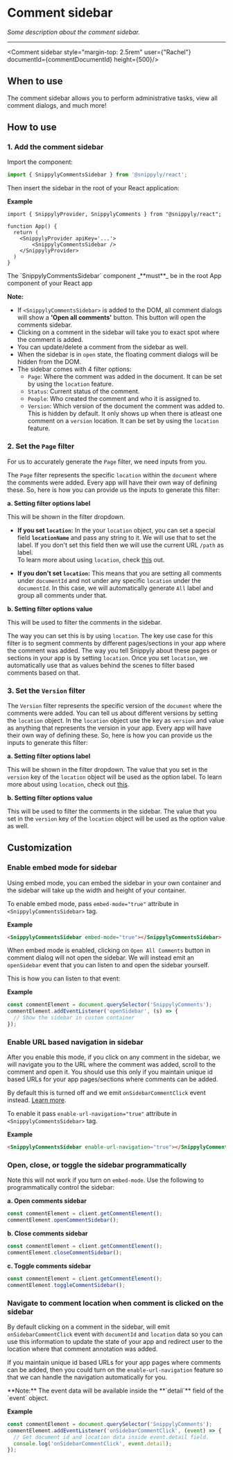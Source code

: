 
# Comment sidebar

_Some description about the comment sidebar._

---

<Comment sidebar style="margin-top: 2.5rem" user={"Rachel"} documentId={commentDocumentId} height={500}/>

## When to use

The comment sidebar allows you to perform administrative tasks, view all comment dialogs, and much more!

## How to use

### 1. Add the comment sidebar

Import the component:

```jsx copy
import { SnippylyCommentsSidebar } from '@snippyly/react';
```

Then insert the sidebar in the root of your React application:

**Example**

```tsx copy {6}
import { SnippylyProvider, SnippylyComments } from "@snippyly/react";

function App() {
  return (
    <SnippylyProvider apiKey='...'>
        <SnippylyCommentsSidebar />
    </SnippylyProvider>
  )
}
```

<Callout type="warning">
  The `SnippylyCommentsSidebar` component _**must**_ be in the root App component of your React app
</Callout>

**Note:**

- If `<SnippylyCommentsSidebar>` is added to the DOM, all comment dialogs will show a **'Open all comments'** button. This button will open the comments sidebar.
- Clicking on a comment in the sidebar will take you to exact spot where the comment is added.
- You can update/delete a comment from the sidebar as well.
- When the sidebar is in `open` state, the floating comment dialogs will be hidden from the DOM.
- The sidebar comes with 4 filter options:
  - `Page`: Where the comment was added in the document. It can be set by using the `location` feature.
  - `Status`: Current status of the comment.
  - `People`: Who created the comment and who it is assigned to.
  - `Version`: Which version of the document the comment was added to. This is hidden by default. It only shows up when there is atleast one comment on a `version` location. It can be set by using the `location` feature.

### 2. Set the `Page` filter

For us to accurately generate the `Page` filter, we need inputs from you.

The `Page` filter represents the specific `location` within the `document` where the comments were added.  Every app will have their own way of defining these. So, here is how you can provide us the inputs to generate this filter:

**a. Setting filter options label**

This will be shown in the filter dropdown.

- **If you set `location`:**  In the your `location` object, you can set a special field **`locationName`** and pass any string to it. We will use that to set the label.  If you don't set this field then we will use the current URL `/path` as label.  
  To learn more about using `location`, check [this](doc:set-location) out.

- **If you don't set `location`:** This means that you are setting all comments under `documentId` and not under any specific `location` under the `documentId`.  In this case, we will automatically generate `All` label and group all comments under that.

**b. Setting filter options value**

This will be used to filter the comments in the sidebar.

The way you can set this is by using `location`. The key use case for this filter is to segment comments by different pages/sections in your app where the comment was added. The way you tell Snippyly about these pages or sections in your app is by setting `location`. Once you set `location`, we automatically use that as values behind the scenes to filter based comments based on that.

### 3. Set the `Version` filter

The `Version` filter represents the specific version of the `document` where the comments were added. You can tell us about different versions by setting the `location` object. In the `location` object use the key as `version` and value as anything that represents the version in your app.  Every app will have their own way of defining these. So, here is how you can provide us the inputs to generate this filter:

**a. Setting filter options label**

This will be shown in the filter dropdown. The value that you set in the `version`  key of the `location` object will be used as the option label. To learn more about using `location`, check out [this](doc:set-location).

**b. Setting filter options value**

This will be used to filter the comments in the sidebar. The value that you set in the `version`  key of the `location` object will be used as the option value as well.

## Customization

### Enable embed mode for sidebar

Using embed mode, you can embed the sidebar in your own container and the sidebar will take up the width and height of your container.

To enable embed mode, pass `embed-mode="true"` attribute in `<SnippylyCommentsSidebar>` tag.

**Example**

```html copy
<SnippylyCommentsSidebar embed-mode="true"></SnippylyCommentsSidebar>
```

When embed mode is enabled, clicking on `Open All Comments` button in comment dialog will not open the sidebar. We will instead emit an `openSidebar` event that you can listen to and open the sidebar yourself.

This is how you can listen to that event:

**Example**

```js copy
const commentElement = document.querySelector('SnippylyComments');
commentElement.addEventListener('openSidebar', (s) => {
  // Show the sidebar in custom container
});
```

### Enable URL based navigation in sidebar

After you enable this mode, if you click on any comment in the sidebar, we will navigate you to the URL where the comment was added, scroll to the comment and open it. You should use this only if you maintain unique id based URLs for your app pages/sections where comments can be added.

By default this is turned off and we emit `onSidebarCommentClick` event instead. [Learn more]().

To enable it pass `enable-url-navigation="true"` attribute in `<SnippylyCommentsSidebar>` tag.

**Example**

```html copy
<SnippylyCommentsSidebar enable-url-navigation="true"></SnippylyCommentsSidebar>
```

### Open, close, or toggle the sidebar programmatically

Note this will not work if you turn on `embed-mode`. Use the following to programmatically control the sidebar:

**a. Open comments sidebar**

```ts copy
const commentElement = client.getCommentElement();
commentElement.openCommentSidebar();
```

**b. Close comments sidebar**

```ts copy
const commentElement = client.getCommentElement();
commentElement.closeCommentSidebar();
```

**c. Toggle comments sidebar**

```ts copy
const commentElement = client.getCommentElement();
commentElement.toggleCommentSidebar();
```

### Navigate to comment location when comment is clicked on the sidebar

By default clicking on a comment in the sidebar, will emit `onSidebarCommentClick` event with `documentId` and `location` data so you can use this information to update the state of your app and redirect user to the location where that comment annotation was added. 

If you maintain unique id based URLs for your app pages where comments can be added, then you could turn on the `enable-url-navigation` feature so that we can handle the navigation automatically for you.

<Callout type="info">
  **Note:** The event data will be available inside the **`detail`** field of the `event` object.
</Callout>

**Example**

```javascript copy
const commentElement = document.querySelector('SnippylyComments');
commentElement.addEventListener('onSidebarCommentClick', (event) => {
  // Get document id and location data inside event.detail field.
  console.log('onSidebarCommentClick', event.detail);
});
```